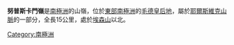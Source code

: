 {{coord|72|9|S|2|19|E|display=title}}

'''努普斯卡門嶺'''是[[南極洲|南極洲]]的山嶺，位於[[東部南極洲|東部南極洲]]的[[毛德皇后地|毛德皇后地]]，屬於[[耶爾斯維克山脈|耶爾斯維克山脈]]的一部分，全長15公里，處於[[埃森山|埃森山]]以北。

{{Antarctica-geo-stub}}
[[Category:南極洲|Category:南極洲]]
